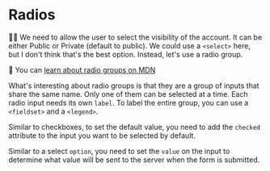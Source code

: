 # Radios

👨‍💼 We need to allow the user to select the visibility of the account. It can be
either Public or Private (default to public). We could use a `<select>` here, but I don't think
that's the best option. Instead, let's use a radio group.

📜 You can [learn about radio groups on MDN](https://developer.mozilla.org/en-US/docs/Web/HTML/Element/input/radio)

What's interesting about radio groups is that they are a group of inputs that
share the same name. Only one of them can be selected at a time. Each radio
input needs its own `label`. To label the entire group, you can use a
`<fieldset>` and a `<legend>`.

Similar to checkboxes, to set the default value, you need to add the `checked`
attribute to the input you want to be selected by default.

Similar to a select `option`, you need to set the `value` on the input to
determine what value will be sent to the server when the form is submitted.
